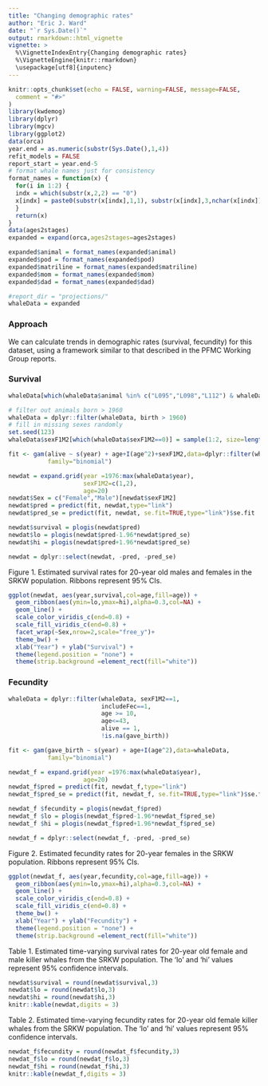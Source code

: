 ```yaml
---
title: "Changing demographic rates"
author: "Eric J. Ward"
date: "`r Sys.Date()`"
output: rmarkdown::html_vignette
vignette: >
  %\VignetteIndexEntry{Changing demographic rates}
  %\VignetteEngine{knitr::rmarkdown}
  \usepackage[utf8]{inputenc}
---
```



```r
knitr::opts_chunk$set(echo = FALSE, warning=FALSE, message=FALSE,
  comment = "#>"
)
library(kwdemog)
library(dplyr)
library(mgcv)
library(ggplot2)
data(orca)
year.end = as.numeric(substr(Sys.Date(),1,4))
refit_models = FALSE
report_start = year.end-5
# format whale names just for consistency
format_names = function(x) {
  for(i in 1:2) {
  indx = which(substr(x,2,2) == "0")
  x[indx] = paste0(substr(x[indx],1,1), substr(x[indx],3,nchar(x[indx])))
  }
  return(x)
}
data(ages2stages)
expanded = expand(orca,ages2stages=ages2stages)

expanded$animal = format_names(expanded$animal)
expanded$pod = format_names(expanded$pod)
expanded$matriline = format_names(expanded$matriline)
expanded$mom = format_names(expanded$mom)
expanded$dad = format_names(expanded$dad)

#report_dir = "projections/"
whaleData = expanded

```

### Approach  

We can calculate trends in demographic rates (survival, fecundity) for this dataset, using a framework similar to that described in the PFMC Working Group reports.

### Survival

```r
whaleData[which(whaleData$animal %in% c("L095","L098","L112") & whaleData$alive==0),] = NA

# filter out animals born > 1960
whaleData = dplyr::filter(whaleData, birth > 1960)
# fill in missing sexes randomly
set.seed(123)
whaleData$sexF1M2[which(whaleData$sexF1M2==0)] = sample(1:2, size=length(which(whaleData$sexF1M2==0)), replace=T)

fit <- gam(alive ~ s(year) + age+I(age^2)+sexF1M2,data=dplyr::filter(whaleData,includeSurv==1),
           family="binomial")

newdat = expand.grid(year =1976:max(whaleData$year),
                     sexF1M2=c(1,2),
                     age=20)
newdat$Sex = c("Female","Male")[newdat$sexF1M2]
newdat$pred = predict(fit, newdat,type="link")
newdat$pred_se = predict(fit, newdat, se.fit=TRUE,type="link")$se.fit

newdat$survival = plogis(newdat$pred)
newdat$lo = plogis(newdat$pred-1.96*newdat$pred_se)
newdat$hi = plogis(newdat$pred+1.96*newdat$pred_se)

newdat = dplyr::select(newdat, -pred, -pred_se)
```

Figure 1. Estimated survival rates for 20-year old males and females in the SRKW population. Ribbons represent 95% CIs. 

```r
ggplot(newdat, aes(year,survival,col=age,fill=age)) + 
  geom_ribbon(aes(ymin=lo,ymax=hi),alpha=0.3,col=NA) + 
  geom_line() +
  scale_color_viridis_c(end=0.8) + 
  scale_fill_viridis_c(end=0.8) + 
  facet_wrap(~Sex,nrow=2,scale="free_y")+
  theme_bw() + 
  xlab("Year") + ylab("Survival") + 
  theme(legend.position = "none") + 
  theme(strip.background =element_rect(fill="white"))
```

### Fecundity

```r
whaleData = dplyr::filter(whaleData, sexF1M2==1, 
                          includeFec==1, 
                          age >= 10,
                          age<=43,
                          alive == 1,
                          !is.na(gave_birth))

fit <- gam(gave_birth ~ s(year) + age+I(age^2),data=whaleData,
           family="binomial")

newdat_f = expand.grid(year =1976:max(whaleData$year),
                     age=20)
newdat_f$pred = predict(fit, newdat_f,type="link")
newdat_f$pred_se = predict(fit, newdat_f, se.fit=TRUE,type="link")$se.fit

newdat_f $fecundity = plogis(newdat_f$pred)
newdat_f $lo = plogis(newdat_f$pred-1.96*newdat_f$pred_se)
newdat_f $hi = plogis(newdat_f$pred+1.96*newdat_f$pred_se)

newdat_f = dplyr::select(newdat_f, -pred, -pred_se)
```


Figure 2. Estimated fecundity rates for 20-year females in the SRKW population. Ribbons represent 95% CIs. 
```r
ggplot(newdat_f, aes(year,fecundity,col=age,fill=age)) + 
  geom_ribbon(aes(ymin=lo,ymax=hi),alpha=0.3,col=NA) + 
  geom_line() +
  scale_color_viridis_c(end=0.8) + 
  scale_fill_viridis_c(end=0.8) + 
  theme_bw() + 
  xlab("Year") + ylab("Fecundity") + 
  theme(legend.position = "none") + 
  theme(strip.background =element_rect(fill="white"))
```

Table 1. Estimated time-varying survival rates for 20-year old female and male killer whales from the SRKW population. The 'lo' and 'hi' values represent 95% confidence intervals.  

```r
newdat$survival = round(newdat$survival,3)
newdat$lo = round(newdat$lo,3)
newdat$hi = round(newdat$hi,3)
knitr::kable(newdat,digits = 3)
```

Table 2. Estimated time-varying fecundity rates for 20-year old female killer whales from the SRKW population. The 'lo' and 'hi' values represent 95% confidence intervals.  

```r
newdat_f$fecundity = round(newdat_f$fecundity,3)
newdat_f$lo = round(newdat_f$lo,3)
newdat_f$hi = round(newdat_f$hi,3)
knitr::kable(newdat_f,digits = 3)
```
